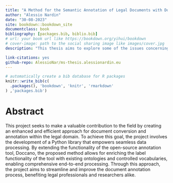 ```yaml
---
title: "A Method for the Semantic Annotation of Legal Documents with Doccano"
author: "Alessio Nardin"
date: "30-08-2023"
site: bookdown::bookdown_site
documentclass: book
bibliography: [packages.bib, biblio.bib]
# url: your book url like https://bookdown.org/yihui/bookdown
# cover-image: path to the social sharing image like images/cover.jpg
description: "This thesis aims to explore some of the issues concerning the impact of Artificial Intelligence on innovation and specifically whether AI should be considered both as a General Purpose Technology and a research tool that can itself be used to increase the rate of innovation, also defined in the literature as a General Method of Invention. AI can both cause severe disruption in the economy and society and foster economic growth and development. After a historical and conceptual introduction of the mechanics of AI and a presentation of the institutions that regulate innovations (intellectual property rights), the work focus on the impact of AI on innovation, both through a qualitative analysis of the different ways and in which AI can be deployed and through the deployment of traditional and new indicators to detect GPTs in patent data."

link-citations: yes
github-repo: AlessioNar/ms-thesis.alessionardin.eu
---
```


```r
# automatically create a bib database for R packages
knitr::write_bib(c(
  .packages(), 'bookdown', 'knitr', 'rmarkdown'
) ,'packages.bib')

```

# Abstract {#abstract .unnumbered}

This project seeks to make a valuable contribution to the field by creating an enhanced and efficient approach for document conversion and annotation within the legal domain. To achieve this goal, the project involves the development of a Python library that empowers seamless data processing. By extending the functionality of the open-source annotation tool, Doccano, the proposed method allows for enriching the label functionality of the tool with existing ontologies and controlled vocabularies, enabling comprehensive end-to-end processing. Through this approach, the project aims to streamline and improve the document annotation process, benefiting legal professionals and researchers alike.
